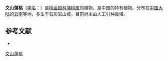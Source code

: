 {{Speciesbox
| name = 文山蒲桃
| status = 
| status_system = 
| image = 
| genus = Syzygium
| species = wenshanense
| authority = Chang et Miau in Act.
}}

'''文山蒲桃'''（[[学名|学名]]：{{lang|la|''Syzygium wenshanense''}}）是[[桃金娘科|桃金娘科]][[蒲桃属|蒲桃属]]的植物，是中国的特有植物。分布在[[中国大陆|中国大陆]]的[[云南|云南]]等地，多生于石灰岩山坡，目前尚未由人工引种栽培。

== 参考文献 ==
<div class="references-small">
* {{cite web| url =http://www.bioinfo.cn/db05/KmzwSpecies.php?action=view&id=13748| title =文山蒲桃| work =《中国高等植物数据库全库》| publisher =中国科学院微生物研究所| author =昆明植物研究所| accessdate =2009-02-24| deadurl =yes| archiveurl =https://web.archive.org/web/20160305072247/http://www.bioinfo.cn/db05/KmzwSpecies.php?action=view&id=13748| archivedate =2016-03-05}}
</div>
{{Taxonbar|from=Q15227866}}

{{DEFAULTSORT:Syzygium wenshanense}}
[[Category:蒲桃属|文山蒲桃]]


{{Myrtaceae-stub}}